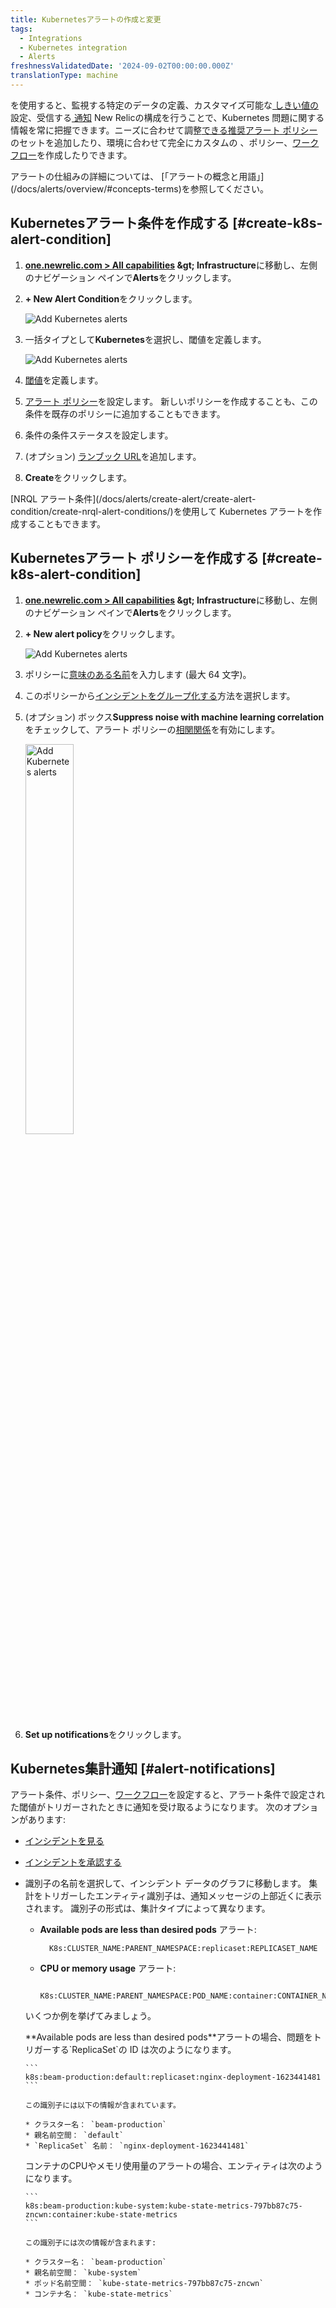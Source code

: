 ```yaml
---
title: Kubernetesアラートの作成と変更
tags:
  - Integrations
  - Kubernetes integration
  - Alerts
freshnessValidatedDate: '2024-09-02T00:00:00.000Z'
translationType: machine
---
```


を使用すると、監視する特定のデータの定義、カスタマイズ可能な[ しきい値の](/docs/alerts/create-alert/set-thresholds/set-thresholds-alert-condition/) 設定、受信する[ 通知](/docs/alerts/get-notified/intro-notifications/) New Relicの構成を行うことで、Kubernetes 問題に関する情報を常に把握できます。ニーズに合わせて調整[できる推奨アラート ポリシー](/docs/kubernetes-pixie/kubernetes-integration/installation/recommended-alert-policies)のセットを追加したり、環境に合わせて完全にカスタムの<InlinePopover type="alerts" /> 、ポリシー、[ワークフロー](/docs/alerts/get-notified/incident-workflows/)を作成したりできます。

<Callout variant="tip">
  アラートの仕組みの詳細については、 [「アラートの概念と用語」](/docs/alerts/overview/#concepts-terms)を参照してください。
</Callout>

## Kubernetesアラート条件を作成する [#create-k8s-alert-condition]

1. <DNT>**[one.newrelic.com &gt; All capabilities](https://one.newrelic.com/all-capabilities) &amp;gt; Infrastructure**</DNT>に移動し、左側のナビゲーション ペインで<DNT>**Alerts**</DNT>をクリックします。

2. <DNT>**+ New Alert Condition**</DNT>をクリックします。

   <img title="Kubernetes - new alert condition" alt="Add Kubernetes alerts" src="/images/kubernetes_screenshot-crop_new-alert-condition-button.webp" />

3. 一括タイプとして<DNT>**Kubernetes**</DNT>を選択し、閾値を定義します。

   <img title="Kubernetes - new alert condition" alt="Add Kubernetes alerts" src="/images/kubernetes_screenshot-crop_create_alert_condition.webp" />

4. [閾値](/docs/alerts/create-alert/set-thresholds/set-thresholds-alert-condition/)を定義します。

5. [アラート ポリシー](/docs/alerts/organize-alerts/create-edit-or-find-alert-policy/)を設定します。 新しいポリシーを作成することも、この条件を既存のポリシーに追加することもできます。

6. 条件の条件ステータスを設定します。

7. (オプション) [ランブック URL](/docs/alerts/create-alert/condition-details/provide-runbook-instructions-alert-activity)を追加します。

8. <DNT>**Create**</DNT>をクリックします。

<Callout variant="tip">
  [NRQL アラート条件](/docs/alerts/create-alert/create-alert-condition/create-nrql-alert-conditions/)を使用して Kubernetes アラートを作成することもできます。
</Callout>

## Kubernetesアラート ポリシーを作成する [#create-k8s-alert-condition]

1. <DNT>**[one.newrelic.com &gt; All capabilities](https://one.newrelic.com/all-capabilities) &amp;gt; Infrastructure**</DNT>に移動し、左側のナビゲーション ペインで<DNT>**Alerts**</DNT>をクリックします。

2. <DNT>**+ New alert policy**</DNT>をクリックします。

   <img title="Kubernetes - new alert condition" alt="Add Kubernetes alerts" src="/images/kubernetes_screenshot-crop_new-alert-policy-button.webp" />

3. ポリシーに[意味のある名前](/docs/alerts/organize-alerts/create-edit-or-find-alert-policy/#best-practices-policies)を入力します (最大 64 文字)。

4. このポリシーから[インシデントをグループ化する](/docs/alerts/organize-alerts/specify-when-alerts-create-incidents/#preference-options)方法を選択します。

5. (オプション) ボックス<DNT>**Suppress noise with machine learning correlation**</DNT>をチェックして、アラート ポリシーの[相関関係](/docs/alerts/organize-alerts/change-applied-intelligence-correlation-logic-decisions/)を有効にします。

   <img width="40%;" title="Kubernetes - new alert condition" alt="Add Kubernetes alerts" src="/images/kubernetes_screenshot-crop_create_alert_policy.webp" />

6. <DNT>**Set up notifications**</DNT>をクリックします。

## Kubernetes集計通知 [#alert-notifications]

アラート条件、ポリシー、[ワークフロー](/docs/alerts/get-notified/incident-workflows/)を設定すると、アラート条件で設定された閾値がトリガーされたときに通知を受け取るようになります。 次のオプションがあります:

* [インシデントを見る](/docs/alerts/incident-management/view-event-details-incidents/)

* [インシデントを承認する](/docs/alerts/get-notified/acknowledge-alert-incidents/)

* 識別子の名前を選択して、インシデント データのグラフに移動します。 集計をトリガーしたエンティティ識別子は、通知メッセージの上部近くに表示されます。 識別子の形式は、集計タイプによって異なります。

  * <DNT>**Available pods are less than desired pods**</DNT> アラート:

    ```
      K8s:CLUSTER_NAME:PARENT_NAMESPACE:replicaset:REPLICASET_NAME
    ```

  * <DNT>**CPU or memory usage**</DNT> アラート:

    ```
      K8s:CLUSTER_NAME:PARENT_NAMESPACE:POD_NAME:container:CONTAINER_NAME
    ```

  いくつか例を挙げてみましょう。

  <CollapserGroup>
    <Collapser id="pod-alerts" title="ポッドアラートの通知例">
      <DNT>**Available pods are less than desired pods**</DNT>アラートの場合、問題をトリガーする`ReplicaSet`の ID は次のようになります。

      ```
      k8s:beam-production:default:replicaset:nginx-deployment-1623441481
      ```

      この識別子には以下の情報が含まれています。

      * クラスター名： `beam-production`
      * 親名前空間： `default`
      * `ReplicaSet` 名前： `nginx-deployment-1623441481`
    </Collapser>

    <Collapser id="container-resource" title="コンテナリソースの通知例">
      コンテナのCPUやメモリ使用量のアラートの場合、エンティティは次のようになります。

      ```
      k8s:beam-production:kube-system:kube-state-metrics-797bb87c75-zncwn:container:kube-state-metrics
      ```

      この識別子には次の情報が含まれます:

      * クラスター名： `beam-production`
      * 親名前空間： `kube-system`
      * ポッド名前空間： `kube-state-metrics-797bb87c75-zncwn`
      * コンテナ名： `kube-state-metrics`
    </Collapser>
  </CollapserGroup>